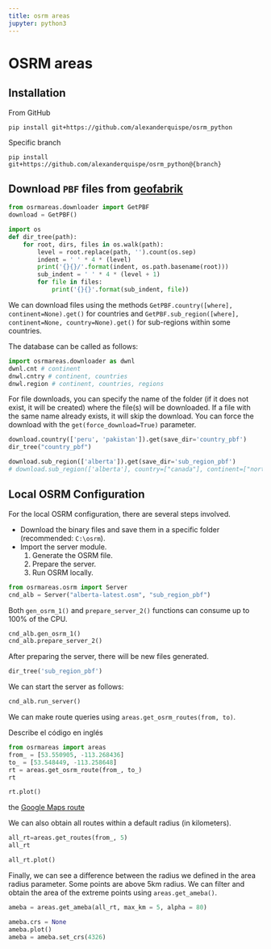 ```yaml
---
title: osrm areas
jupyter: python3
---
```


# OSRM areas

## Installation

From GitHub

```
pip install git+https://github.com/alexanderquispe/osrm_python
```
Specific branch 

```
pip install git+https://github.com/alexanderquispe/osrm_python@{branch}
```

## Download `PBF` files from [geofabrik](https://download.geofabrik.de/)

```python
from osrmareas.downloader import GetPBF
download = GetPBF()
```

```python
import os
def dir_tree(path):
    for root, dirs, files in os.walk(path):
        level = root.replace(path, '').count(os.sep)
        indent = ' ' * 4 * (level)
        print('{}{}/'.format(indent, os.path.basename(root)))
        sub_indent = ' ' * 4 * (level + 1)
        for file in files:
            print('{}{}'.format(sub_indent, file))
```

We can download files using the methods `GetPBF.country([where], continent=None).get()` for countries and `GetPBF.sub_region([where], continent=None, country=None).get()` for sub-regions within some countries.

The database can be called as follows:

```py
import osrmareas.downloader as dwnl
dwnl.cnt # continent
dnwl.cntry # continent, countries
dnwl.region # continent, countries, regions
```

For file downloads, you can specify the name of the folder (if it does not exist, it will be created) where the file(s) will be downloaded. If a file with the same name already exists, it will skip the download. You can force the download with the `get(force_download=True)` parameter.

```python
download.country(['peru', 'pakistan']).get(save_dir='country_pbf')
dir_tree("country_pbf")
```

```python
download.sub_region(['alberta']).get(save_dir='sub_region_pbf')
# download.sub_region(['alberta'], country=["canada"], continent=["north-america"])
```

## Local OSRM Configuration

For the local OSRM configuration, there are several steps involved.

- Download the binary files and save them in a specific folder (recommended: `C:\osrm`).
- Import the server module.
  1. Generate the OSRM file.
  2. Prepare the server.
  3. Run OSRM locally.

```python
from osrmareas.osrm import Server
cnd_alb = Server("alberta-latest.osm", "sub_region_pbf")
```

Both `gen_osrm_1()` and `prepare_server_2()` functions can consume up to 100% of the CPU.

```python
cnd_alb.gen_osrm_1()
cnd_alb.prepare_server_2()
```

After preparing the server, there will be new files generated.

```python
dir_tree('sub_region_pbf')
```

We can start the server as follows:

```python
cnd_alb.run_server()
```

We can make route queries using `areas.get_osrm_routes(from, to)`.

Describe el código en inglés

```python
from osrmareas import areas
from_ = [53.550905, -113.268436]
to_ = [53.548449, -113.258648]
rt = areas.get_osrm_route(from_, to_)
rt
```

```python
rt.plot()
```

the [Google Maps route](https://www.google.com/maps/dir/53.550905,+-113.268436/53.548449,+-113.258648/@53.5489972,-113.2648387,17z/data=!4m10!4m9!1m3!2m2!1d-113.268436!2d53.550905!1m3!2m2!1d-113.258648!2d53.548449!3e0?entry=ttu)


We can also obtain all routes within a default radius (in kilometers).

```python
all_rt=areas.get_routes(from_, 5)
all_rt
```

```python
all_rt.plot()
```

Finally, we can see a difference between the radius we defined in the area radius parameter. Some points are above 5km radius. We can filter and obtain the area of the extreme points using `areas.get_ameba()`.

```python
ameba = areas.get_ameba(all_rt, max_km = 5, alpha = 80)
```

```python
ameba.crs = None
ameba.plot()
ameba = ameba.set_crs(4326)
```